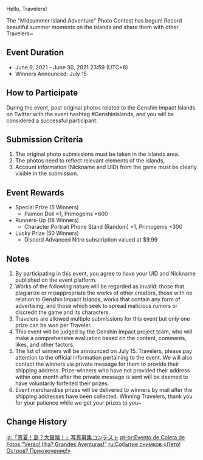 {{Event
|name              = Midsummer Island Adventure Photo Contest
|image             = Midsummer Island Adventure Photo Contest.png
|type              = Web
|group             = Fanart
|time_known        = yes
|time_start        = 2021-06-09
|time_start_offset = GMT+8
|time_end          = 2021-06-30
|time_end_offset   = GMT+8
|link              = https://www.hoyolab.com/article/421505
}}

Hello, Travelers!

The "Midsummer Island Adventure" Photo Contest has begun! Record beautiful summer moments on the islands and share them with other Travelers~

==Event Duration==
*June 9, 2021 – June 30, 2021 23:59 (UTC+8)
*Winners Announced: July 15

==How to Participate==
During the event, post original photos related to the Genshin Impact Islands on Twitter with the event hashtag #GenshinIslands, and you will be considered a successful participant.

==Submission Criteria==
#The original photo submissions must be taken in the islands area.
#The photos need to reflect relevant elements of the islands,
#Account information (Nickname and UID) from the game must be clearly visible in the submission.

==Event Rewards==
*Special Prize (5 Winners)
**Paimon Doll ×1, Primogems ×600
*Runners-Up (18 Winners)
**Character Portrait Phone Stand (Random) ×1, Primogems ×300
*Lucky Prize (50 Winners)
**Discord Advanced Nitro subscription valued at $9.99

==Notes==
#By participating in this event, you agree to have your UID and Nickname published on the event platform.
#Works of the following nature will be regarded as invalid: those that plagiarize or misappropriate the works of other creators, those with no relation to Genshin Impact Islands, works that contain any form of advertising, and those which seek to spread malicious rumors or discredit the game and its characters.
#Travelers are allowed multiple submissions for this event but only one prize can be won per Traveler.
#This event will be judged by the Genshin Impact project team, who will make a comprehensive evaluation based on the content, comments, likes, and other factors.
#The list of winners will be announced on July 15. Travelers, please pay attention to the official information pertaining to the event. We will also contact the winners via private message for them to provide their shipping address. Prize-winners who have not provided their address within one month after the private message is sent will be deemed to have voluntarily forfeited their prizes.
#Event merchandise prizes will be delivered to winners by mail after the shipping addresses have been collected. Winning Travelers, thank you for your patience while we get your prizes to you~

==Change History==
{{Change History|1.6}}

[[ja:「真夏！島？大冒険！」写真募集コンテスト]]
[[pt-br:Evento de Coleta de Fotos "Verão! Ilha? Grandes Aventuras!"]]
[[ru:Событие снимков «Лето! Остров? Приключение!»]]
